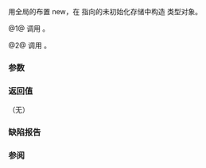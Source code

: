 {{cpp/memory/allocator/title|construct}}
{{cpp/memory/allocator/navbar}}
{{dcl begin}}
{{dcl header|memory}}
{{dcl rev begin}}
{{dcl|num=1|until=c++11|
void construct( pointer p, const_reference val );
}}
{{dcl|num=2|since=c++11|deprecated=c++17|removed=c++20|
template&lt; class U, class... Args &gt;
void construct( U* p, Args&amp;&amp;... args );
}}
{{dcl rev end}}
{{dcl end}}

用全局的布置 new，在 {{c|p}} 指向的未初始化存储中构造 {{tt|T}} 类型对象。

@1@ 调用 {{c|::new((void*)p) T(val)}}。

@2@ 调用 {{c|::new((void*)p) U(std::forward&lt;Args&gt;(args)...)}}。

===参数===
{{par begin}}
{{par|p|指向未初始化存储的指针}}
{{par|val|用作复制构造函数实参的值}}
{{par|args...|所用的构造函数实参}}
{{par end}}

===返回值===
（无）

===缺陷报告===
{{dr list begin}}
{{dr list item|wg=lwg|dr=402|std=C++98|before=如果存在 {{c/core|T::operator new}}，那么程序可能会非良构|after=改用全局的布置 new}}
{{dr list end}}

===参阅===
{{dsc begin}}
{{dsc inc|cpp/memory/allocator_traits/dsc construct}}
{{dsc inc|cpp/memory/dsc construct_at}}
{{dsc inc|cpp/memory/new/dsc operator_new}}
{{dsc end}}

{{langlinks|de|en|es|fr|it|ja|pt|ru}}